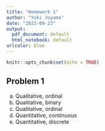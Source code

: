 ```yaml
---
title: "Homework 1"
author: "Yuki Joyama"
date: "2023-09-23"
output: 
  pdf_document: default
  html_notebook: default
urlcolor: blue
---
```


```r
knitr::opts_chunk$set(echo = TRUE)
```

## Problem 1
a) Qualitative, ordinal
b) Qualitative, binary
c) Qualitative, ordinal
d) Quantitative, continuous
e) Quantitative, discrete
